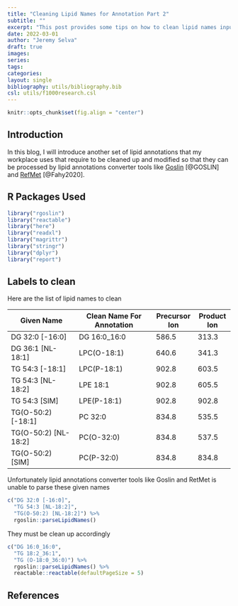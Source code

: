 ```yaml
---
title: "Cleaning Lipid Names for Annotation Part 2"
subtitle: ""
excerpt: "This post provides some tips on how to clean lipid names input suited for some current nomenclature tools using R"
date: 2022-03-01
author: "Jeremy Selva"
draft: true
images:
series:
tags:
categories:
layout: single
bibliography: utils/bibliography.bib
csl: utils/f1000research.csl
---
```


```r
knitr::opts_chunk$set(fig.align = "center")

```

## Introduction

In this blog, I will introduce another set of lipid annotations that my workplace uses that require to be cleaned up and modified so that they can be processed by lipid annotations converter tools like [Goslin](https://lifs-tools.org/goslin) [@GOSLIN] and [RefMet](https://metabolomicsworkbench.org/databases/refmet/index.php) [@Fahy2020].

## R Packages Used

```r
library("rgoslin")
library("reactable")
library("here")
library("readxl")
library("magrittr")
library("stringr")
library("dplyr")
library("report")
```

## Labels to clean

Here are the list of lipid names to clean

| Given Name             | Clean Name For Annotation | Precursor Ion | Product Ion |
|------------------------|---------------------------|---------------|-------------|
| DG 32:0 \[-16:0\]      | DG 16:0_16:0              | 586.5         | 313.3       |
| DG 36:1 \[NL-18:1\]    | LPC(O-18:1)               | 640.6         | 341.3       |
| TG 54:3 \[-18:1\]      | LPC(P-18:1)               | 902.8         | 603.5       |
| TG 54:3 \[NL-18:2\]    | LPE 18:1                  | 902.8         | 605.5       |
| TG 54:3 \[SIM\]        | LPE(P-18:1)               | 902.8         | 902.8       |
| TG(O-50:2) \[-18:1\]   | PC 32:0                   | 834.8         | 535.5       |
| TG(O-50:2) \[NL-18:2\] | PC(O-32:0)                | 834.8         | 537.5       |
| TG(O-50:2) \[SIM\]     | PC(P-32:0)                | 834.8         | 834.8       |

Unfortunately lipid annotations converter tools like Goslin and RetMet is unable to parse these given names

```r
c("DG 32:0 [-16:0]",
  "TG 54:3 [NL-18:2]",
  "TG(O-50:2) [NL-18:2]") %>%
  rgoslin::parseLipidNames()
```

They must be clean up accordingly

```r
c("DG 16:0_16:0",
  "TG 18:2_36:1",
  "TG (O-18:0_36:0)") %>%
  rgoslin::parseLipidNames() %>%
  reactable::reactable(defaultPageSize = 5)
```


## References
